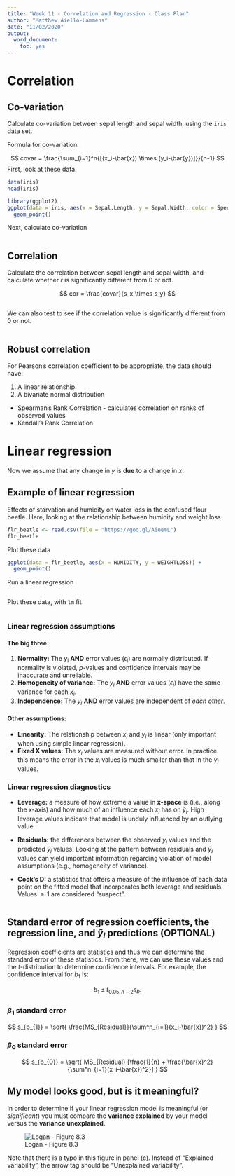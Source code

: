```yaml
---
title: "Week 11 - Correlation and Regression - Class Plan"
author: "Matthew Aiello-Lammens"
date: "11/02/2020"
output:
  word_document:
    toc: yes
---
```


# Correlation

## Co-variation

Calculate co-variation between sepal length and sepal width, using the `iris` data set.

Formula for co-variation:

$$
covar = \frac{\sum_{i=1}^n{[(x_i-\bar{x}) \times (y_i-\bar{y})]}}{n-1}
$$
First, look at these data.

```r
data(iris)
head(iris)

library(ggplot2)
ggplot(data = iris, aes(x = Sepal.Length, y = Sepal.Width, color = Species)) + 
  geom_point()

```

Next, calculate co-variation

```r

```


## Correlation

Calculate the correlation between sepal length and sepal width, and calculate whether $r$ is significantly different from 0 or not.

$$
cor = \frac{covar}{s_x \times s_y}
$$


```r

```

We can also test to see if the correlation value is significantly different from 0 or not.

```r

```


## Robust correlation

For Pearson's correlation coefficient to be appropriate, the data should have:

1. A linear relationship
2. A bivariate normal distribution

* Spearman's Rank Correlation - calculates correlation on ranks of observed values
* Kendall's Rank Correlation


# Linear regression

Now we assume that any change in *y* is **due** to a change in *x*.

## Example of linear regression

Effects of starvation and humidity on water loss in the confused flour beetle.
Here, looking at the relationship between humidity and weight loss

```r
flr_beetle <- read.csv(file = "https://goo.gl/AiuemL")
flr_beetle
```

Plot these data

```r
ggplot(data = flr_beetle, aes(x = HUMIDITY, y = WEIGHTLOSS)) +
  geom_point()
```

Run a linear regression

```r

```

Plot these data, with `lm` fit

```r

```


### Linear regression assumptions

#### The big three:

1. **Normality:** The $y_i$ **AND** error values ($\epsilon_i$) are normally distributed. If normality is violated, *p*-values and confidence intervals may be inaccurate and unreliable.
2. **Homogeneity of variance:** The $y_i$ **AND** error values ($\epsilon_i$) have the same variance for each $x_i$. 
3. **Independence:** The $y_i$ **AND** error values are independent of *each other*.

#### Other assumptions:

* **Linearity:** The relationship between $x_i$ and $y_i$ is linear (only important when using simple linear regression).
* **Fixed X values:** The $x_i$ values are measured without error. In practice this means the error in the $x_i$ values is much smaller than that in the $y_i$ values.

### Linear regression diagnostics

* **Leverage:** a measure of how extreme a value in **x-space** is (i.e., along the x-axis) and how much of an influence each $x_i$ has on $\hat{y}_i$. High leverage values indicate that model is unduly influenced by an outlying value.

* **Residuals:** the differences between the observed $y_i$ values and the predicted $\hat{y}_i$ values. Looking at the pattern between residuals and $\hat{y}_i$ values can yield important information regarding violation of model assumptions (e.g., homogeneity of variance).

* **Cook's D:** a statistics that offers a measure of the influence of each data point on the fitted model that incorporates both leverage and residuals. Values $\ge 1$ are considered "suspect".



```r

```

## Standard error of regression coefficients, the regression line, and $\hat{y}_i$ predictions (OPTIONAL)

Regression coefficients are statistics and thus we can determine the standard error of these statistics.
From there, we can use these values and the *t*-distribution to determine confidence intervals.
For example, the confidence interval for $b_1$ is:

$$
b_1 \pm t_{0.05, n-2}s_{b_{1}}
$$

### $\beta_1$ standard error

$$
s_{b_{1}} = \sqrt{ \frac{MS_{Residual}}{\sum^n_{i=1}(x_i-\bar{x})^2} }
$$

### $\beta_0$ standard error

$$
s_{b_{0}} = \sqrt{ MS_{Residual} [\frac{1}{n} + \frac{\bar{x}^2}{\sum^n_{i=1}(x_i-\bar{x})^2}] }
$$



## My model looks good, but is it meaningful?

In order to determine if your linear regression model is meaningful (or *significant*) you must compare the **variance explained** by your model versus the **variance unexplained**.

![Logan - Figure 8.3](/Users/maiellolammens/Dropbox/Pace/Teaching/ENS-623-Research-Stats/ENS-623-Research-Stats-Web/lectures/logan-fig-8-3.png)

Note that there is a typo in this figure in panel (c). Instead of "Explained variability", the arrow tag should be "Unexplained variability".


